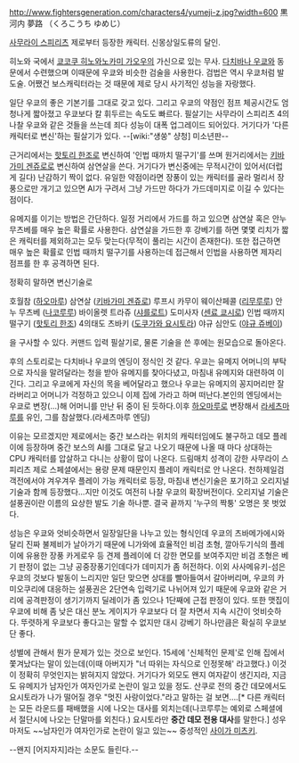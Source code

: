 http://www.fightersgeneration.com/characters4/yumeji-z.jpg?width=600
黒河内 夢路 （くろこうち ゆめじ）

[[사무라이 스피리츠]] 제로부터 등장한 캐릭터. 신몽상일도류의 달인.

히노와 국에서 [[쿄코쿠 히노와노카미 가오우]]의 가신으로 있는 무사. [[다치바나 우쿄]]와 동문에서 수련했으며 이때문에 우쿄와 비슷한 검술을 사용한다. 검법은 역시 우쿄처럼 발도술. 어쨌건 보스캐릭터라는 것 때문에 제로 당시 사기적인 성능을 자랑했다.

일단 우쿄의 좋은 기본기를 그대로 갖고 있다. 그리고 우쿄의 약점인 점프 체공시간도 엄청나게 짧아졌고 우쿄보다 칼 휘두르는 속도도 빠르다. 필살기는 사무라이 스피리츠 4의 나찰 우쿄와 같은 것들을 쓰는데 죄다 성능이 대폭 업그레이드 되어있다. 거기다가 '다른 캐릭터로 변신'하는 필살기가 있다. --[wiki:"섕쑹" 샹청] 미소년판--

근거리에서는 [[핫토리 한조]]로 변신하여 '인법 때까치 떨구기'를 쓰며 원거리에서는 [[키바가미 겐쥬로]]로 변신하여 삼연살을 쓴다. 거기다가 변신중에는 무적시간이 있어서(더럽게 길다) 난감하기 짝이 없다. 유일한 약점이라면 장풍이 있는 캐릭터를 골라 멀리서 장풍으로만 개기고 있으면 AI가 구려서 그냥 가드만 하다가 가드데미지로 이길 수 있다는 점이다.

유메지를 이기는 방법은 간단하다. 일정 거리에서 가드를 하고 있으면 삼연살 혹은 안누 무츠베를 매우 높은 확률로 사용한다. 삼연살을 가드한 후 강베기를 하면 몇몇 리치가 짧은 캐릭터를 제외하고는 모두 맞는다(무적이 풀리는 시간이 존재한다). 또한 접근하면 매우 높은 확률로 인법 때까치 떨구기를 사용하는데 접근해서 인법을 사용하면 제자리 점프를 한 후 공격하면 된다. 

정확히 말하면 변신기술로

호월참 ([[하오마루]])
삼연살 ([[키바가미 겐쥬로]])
루프시 카무이 웨이산페콜 ([[리무루루]])
안누 무츠베 ([[나코루루]])
바이올렛 트라쥬 ([[샤를로트]])
도미사자 ([[센료 쿄시로]])
인법 때까지 떨구기 ([[핫토리 한조]])
4의태도 츠바키 ([[도쿠가와 요시토라]])
야규 심안도 ([[야규 쥬베이]])

을 구사할 수 있다. 커맨드 입력 필살기로, 물론 기술을 쓴 후에는 원모습으로 돌아온다.

후의 스토리로는 다치바나 우쿄의 엔딩이 정식인 것 같다. 우쿄는 유메지 어머니의 부탁으로 자식을 말려달라는 청을 받아 유메지를 찾아다녔고, 마침내 유메지와 대련하여 이긴다. 그리고 우쿄에게 자신의 목을 베어달라고 했으나 우쿄는 유메지의 꽁지머리만 잘라버리고 어머니가 걱정하고 있으니 이제 집에 가라고 하며 떠난다.본인의 엔딩에서는 우쿄로 변장(...)해 어머니를 만난 뒤 중이 된 듯하다.이후 [[하오마루]]로 변장해서 [[라세츠마루]]를 유인, 그를 참살했다.(라세츠마루 엔딩)

이유는 모르겠지만 제로에서는 중간 보스라는 위치의 캐릭터임에도 불구하고 데모 플레이에 등장하며 중간 보스의 AI를 그대로 달고 나오기 때문에 나올 때 마다 상대하는 CPU 캐릭터를 압살하고 다니는 상황이 많이 나온다. 드림매치 성격이 강한 사무라이 스피리츠 제로 스페셜에서는 용량 문제 때문인지 플레이 캐릭터로 안 나온다. 천하제일검객전에서야 겨우겨우 플레이 가능 캐릭터로 등장, 마침내 변신기술은 포기하고 오리지널 기술과 함께 등장했다...지만 이것도 여전히 나찰 우쿄의 확장버전이다. 오리지널 기술은 설풍권이란 이름의 요상한 발도 기술 하나뿐. 결국 끝까지 '누구의 짝퉁' 오명은 못 벗었다.

성능은 우쿄와 엇비슷하면서 일장일단을 나누고 있는 형식인데 우쿄의 츠바메가에시와 달리 진짜 불제비가 날아가기 때문에 니가와에 효율적인 비검 초형, 깔아두기식의 플레이에 유용한 장풍 카게로우 등 견제 플레이에 더 강한 면모를 보여주지만 비검 초형은 베기 판정이 없는 그냥 공중장풍기인데다가 데미지가 좀 허전하다. 이외 사사메유키-섬은 우쿄의 것보다 발동이 느리지만 일단 맞으면 상대를 빨아들여서 갈아버리며, 우쿄의 카미오쿠리에 대응하는 설풍권은 2단연속 입력기로 나뉘어져 있기 때문에 우쿄와 같은 거리에 공격판정이 생기기까지 딜레이가 좀 있으나 1단째에 근접 판정이 있다. 또한 맷집이 우쿄에 비해 좀 낮은 대신 분노 게이지가 우쿄보다 더 잘 차면서 지속 시간이 엇비슷하다. 뚜렷하게 우쿄보다 좋다고는 말할 수 없지만 대시 강베기 하나만큼은 확실히 우쿄보단 좋다.

성별에 관해서 뭔가 문제가 있는 것으로 보인다. 15세에 '신체적인 문제'로 인해 집에서 쫓겨났다는 말이 있는데(이때 아버지가 "너 따위는 자식으로 인정못해' 라고했다.) 이것이 정확히 무엇인지는 밝혀지지 않았다. 거기다가 외모도 왠지 여자같이 생긴지라, 지금도 유메지가 남자인가 여자인가로 논란이 일고 있을 정도. 산쿠로 전의 중간 데모에서도 요시토라가 나가 떨어질 경우 "멋진 사랑이었다."라고 말하는 걸 보면….[* 다른 캐릭터는 모든 라운드를 패배했을 시에 나오는 대사를 외치는데(나코루루는 예외로 스페셜에서 절단시에 나오는 단말마를 외친다.) 요시토라만 '''중간 데모 전용 대사'''를 말한다.] 성우마저도 ~~남자인가 여자인가로 논란이 일고 있는~~ 중성적인 [[사이가 미츠키]].

--왠지 [어지자지]라는 소문도 들린다.--
